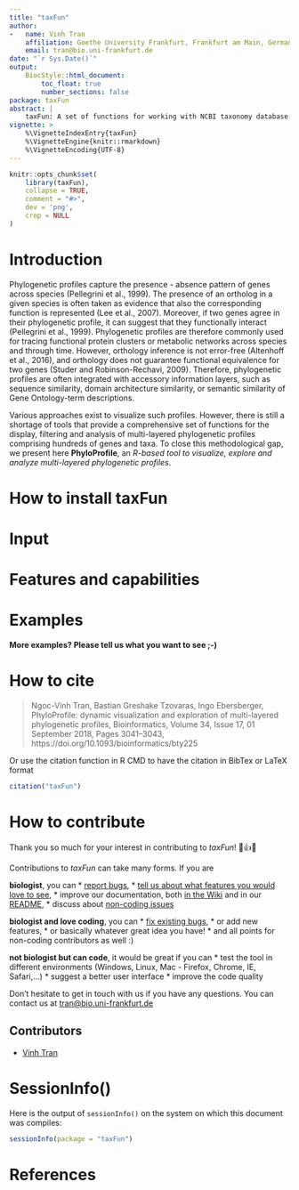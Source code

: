 ```yaml
---
title: "taxFun"
author:
-   name: Vinh Tran
    affiliation: Goethe University Frankfurt, Frankfurt am Main, Germany
    email: tran@bio.uni-frankfurt.de
date: "`r Sys.Date()`"
output:
    BiocStyle::html_document:
        toc_float: true
        number_sections: false
package: taxFun
abstract: |
    taxFun: A set of functions for working with NCBI taxonomy database
vignette: >
    %\VignetteIndexEntry{taxFun}
    %\VignetteEngine{knitr::rmarkdown}
    %\VignetteEncoding{UTF-8}
---
```


```r
knitr::opts_chunk$set(
    library(taxFun),
    collapse = TRUE,
    comment = "#>",
    dev = 'png',
    crop = NULL
)
```

# Introduction
Phylogenetic profiles capture the presence - absence pattern of genes across
species (Pellegrini et al., 1999). The presence of an ortholog in a given
species is often taken as evidence that also the corresponding function is
represented (Lee et al., 2007). Moreover, if two genes agree in their
phylogenetic profile, it can suggest that they functionally interact
(Pellegrini et al., 1999). Phylogenetic profiles are therefore commonly used
for tracing functional protein clusters or metabolic networks across species
and through time. However, orthology inference is not error-free (Altenhoff
et al., 2016), and orthology does not guarantee functional equivalence for
two genes (Studer and Robinson-Rechavi, 2009). Therefore, phylogenetic
profiles are often integrated with accessory information layers, such as
sequence similarity, domain architecture similarity, or semantic similarity
of Gene Ontology-term descriptions.

Various approaches exist to visualize such profiles. However, there is still a
shortage of tools that provide a comprehensive set of functions for the display,
filtering and analysis of multi-layered phylogenetic profiles comprising
hundreds of genes and taxa. To close this methodological gap, we present here
**PhyloProfile**, an *R-based tool to visualize, explore and analyze
multi-layered phylogenetic profiles*.

# How to install taxFun



# Input


# Features and capabilities

# Examples

**More examples? Please tell us what you want to see ;-)**

# How to cite
>Ngoc-Vinh Tran, Bastian Greshake Tzovaras, Ingo Ebersberger, PhyloProfile:
dynamic visualization and exploration of multi-layered phylogenetic profiles,
Bioinformatics, Volume 34, Issue 17, 01 September 2018, Pages 3041–3043,
https://doi.org/10.1093/bioinformatics/bty225

Or use the citation function in R CMD to have the citation in BibTex or
LaTeX format

```r
citation("taxFun")
```

# How to contribute

Thank you so much for your interest in contributing to *taxFun*! 🎉👍🍾

Contributions to *taxFun* can take many forms. If you are

**biologist**, you can
* [report bugs](https://github.com/trvinh/taxFun/issues/new),
* [tell us about what features you would love to see](shorturl.at/dgrsO),
* improve our documentation, both
[in the Wiki](https://github.com/trvinh/taxFun/wiki) and in our
[README](https://github.com/trvinh/taxFun/blob/master/README.md),
* discuss about [non-coding issues](shorturl.at/hnDTX)

**biologist and love coding**, you can
* [fix existing bugs](https://github.com/trvinh/taxFun/issues/),
* or add new features,
* or basically whatever great idea you have!
* and all points for non-coding contributors as well :)

**not biologist but can code**, it would be great if you can
* test the tool in different environments (Windows, Linux, Mac - Firefox,
Chrome, IE, Safari,...)
* suggest a better user interface
* improve the code quality

Don't hesitate to get in touch with us if you have any questions. You can
contact us at [tran@bio.uni-frankfurt.de](mailto:tran@bio.uni-frankfurt.de)

## Contributors {.unnumbered}
- [Vinh Tran](https://github.com/trvinh)

# SessionInfo()

Here is the output of `sessionInfo()` on the system on which this document was
compiles:

```r
sessionInfo(package = "taxFun")
```

# References
